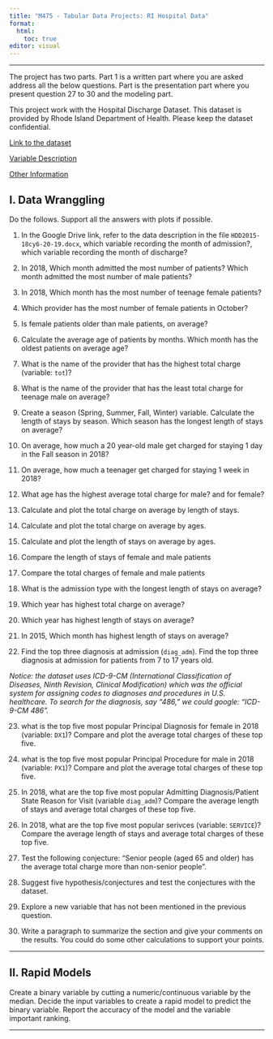 ```yaml
---
title: "M475 - Tabular Data Projects: RI Hospital Data"
format: 
  html:
    toc: true
editor: visual
---
```


------------------------------------------------------------------------

The project has two parts. Part 1 is a written part where you are asked address all the below questions.  Part is the presentation part where you present question 27 to 30 and the modeling part. 

This project work with the Hospital Discharge Dataset. This dataset is provided by  Rhode Island Department of Health.  Please keep the dataset confidential. 

[Link to the dataset](https://drive.google.com/file/d/13Lq7OJLp-gq_z5qPPp0lZzZxDiB62LR2/view?usp=drive_link)

[Variable Description](https://docs.google.com/document/d/1xh_2YQ4Op1izUHRIgrTPyDXk-8TEavw-/edit#heading=h.gjdgxs)

[Other Information](https://drive.google.com/drive/u/2/folders/15QNBf6YYKocK2nNIfpKDer58kQnCPNZJ)

## I. Data Wranggling

Do the follows. Support all the answers with plots if possible. 

1.  In the Google Drive link, refer to the data description in the file `HDD2015-18cy6-20-19.docx`, which variable recording the month of admission?, which variable recording the month of discharge?

2.  In 2018, Which month admitted the most number of patients? Which month admitted the most number of male patients? 

3.  In 2018, Which month has the most number of teenage female patients?

4. Which provider has the most number of female patients in October?

5. Is female patients older than male patients, on average?

6. Calculate the average age of patients by months. Which month has the oldest patients on average age?

7. What is the name of the provider that has the highest total charge (variable: `tot`)?

8. What is the name of the provider that has the least total charge for teenage male on average?

9. Create a season (Spring, Summer, Fall, Winter) variable. Calculate the length of stays by season. Which season has the longest length of stays on average?

10. On average, how much a 20 year-old male get charged for staying 1 day in the Fall season in 2018?

11. On average, how much a teenager get charged for staying 1 week in 2018?

12. What age has the highest average total charge for male? and for female? 

13. Calculate and plot the total charge on average by length of stays. 

14. Calculate and plot the total charge on average by ages. 

15. Calculate and plot the length of stays on average by ages. 

16. Compare the length of stays of female and male patients

17. Compare the total charges of female and male patients

18. What is the admission type with the longest length of stays on average?

19. Which year has highest total charge on average?

20. Which year has highest length of stays on average?

21. In 2015, Which month has highest length of stays on average?

22. Find the top three diagnosis at admission (`diag_adm`). Find the top three diagnosis at admission for patients from 7 to 17 years old.

*Notice: the dataset uses ICD-9-CM (International Classification of Diseases, Ninth Revision, Clinical Modification) which was the official system for assigning codes to diagnoses and procedures in U.S. healthcare.  To search for the diagnosis, say "486," we could google: "ICD-9-CM 486". *

23. what is the top five most popular  Principal Diagnosis for female in 2018 (variable: `DX1`)? Compare and plot the average total charges of these top five. 

24. what is the top five most popular  Principal Procedure for male in 2018 (variable: `PX1`)? Compare and plot the average total charges of these top five.

25. In 2018, what are the top five most popular  Admitting Diagnosis/Patient State Reason for Visit (variable `diag_adm`)?  Compare the average length of stays and average total charges of these top five. 

26. In 2018, what are the top five most popular  serivces (variable: `SERVICE`)?  Compare the average length of stays and average total charges of these top five. 

27. Test the following conjecture: "Senior people (aged 65 and older) has the average total charge more than non-senior people". 

28. Suggest five hypothesis/conjectures and test the conjectures with the dataset. 

29. Explore a new variable that has not been mentioned in the previous question. 

30. Write a paragraph to summarize the section and give your comments on the results. You could do some other calculations to support your points.

------------------------------------------------------------------------

## II. Rapid Models

Create a binary variable by cutting a numeric/continuous variable by the median. Decide the input variables to create a rapid model to predict the binary variable. Report the accuracy of the model and the variable important ranking. 

------------------------------------------------------------------------


